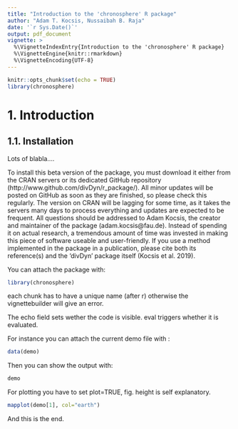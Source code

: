 ```yaml
---
title: "Introduction to the 'chronosphere' R package"
author: "Adam T. Kocsis, Nussaibah B. Raja"
date: '`r Sys.Date()`'
output: pdf_document
vignette: >
  %\VignetteIndexEntry{Introduction to the 'chronosphere' R package}
  %\VignetteEngine{knitr::rmarkdown}
  %\VignetteEncoding{UTF-8}
---
```


```r
knitr::opts_chunk$set(echo = TRUE)
library(chronosphere)
```

# 1. Introduction

## 1.1. Installation

Lots of blabla....

To install this beta version of the package, you must download it either from the CRAN servers or its dedicated GitHub repository (http://www.github.com/divDyn/r_package/). All minor updates will be posted on GitHub as soon as they are finished, so please check this regularly. The version on CRAN will be lagging for some time, as it takes the servers many days to process everything and updates are expected to be frequent. All questions should be addressed to Adam Kocsis, the creator and maintainer of the package (adam.kocsis@fau.de). 
Instead of spending it on actual research, a tremendous amount of time was invested in making this piece of software useable and user-friendly. If you use a method implemented in the package in a publication, please cite both its reference(s) and the ‘divDyn’ package itself (Kocsis et al. 2019).

You can attach the package with:

```r
library(chronosphere)
```
each chunk has to have a unique name (after r) otherwise the vignettebuilder will give an error.

The echo field sets wether the code is visible.
eval triggers whether it is evaluated.

For instance you can attach the current demo file with :

```r
data(demo)
```

Then you can show the output with:
```r
demo
```

For plotting you have to set plot=TRUE, fig. height is self explanatory.


```r
mapplot(demo[1], col="earth")
```

And this is the end.


